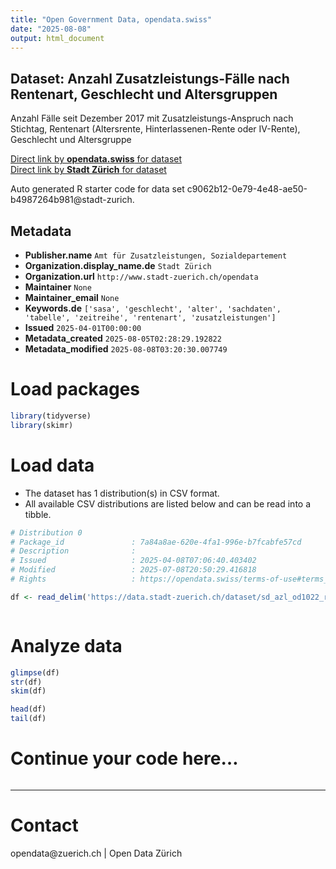 ```yaml
---
title: "Open Government Data, opendata.swiss"
date: "2025-08-08"
output: html_document
---
```


## Dataset: Anzahl Zusatzleistungs-Fälle nach Rentenart, Geschlecht und Altersgruppen

Anzahl Fälle seit Dezember 2017 mit Zusatzleistungs-Anspruch nach Stichtag, Rentenart (Altersrente, Hinterlassenen-Rente oder IV-Rente), Geschlecht und Altersgruppe 


[Direct link by **opendata.swiss** for dataset](https://opendata.swiss/de/dataset/anzahl-zusatzleistungs-falle-nach-rentenart-geschlecht-und-altersgruppen)<br>
[Direct link by **Stadt Zürich** for dataset](https://data.stadt-zuerich.ch/dataset/sd_azl_od1022_rentenart_geschlecht_alter)

Auto generated R starter code for data set c9062b12-0e79-4e48-ae50-b4987264b981@stadt-zurich.

## Metadata

- **Publisher.name** `Amt für Zusatzleistungen, Sozialdepartement`
- **Organization.display_name.de** `Stadt Zürich`
- **Organization.url** `http://www.stadt-zuerich.ch/opendata`
- **Maintainer** `None`
- **Maintainer_email** `None`
- **Keywords.de** `['sasa', 'geschlecht', 'alter', 'sachdaten', 'tabelle', 'zeitreihe', 'rentenart', 'zusatzleistungen']`
- **Issued** `2025-04-01T00:00:00`
- **Metadata_created** `2025-08-05T02:28:29.192822`
- **Metadata_modified** `2025-08-08T03:20:30.007749`


# Load packages

```r

library(tidyverse)
library(skimr)

```

# Load data

-   The dataset has 1 distribution(s) in CSV format.
-   All available CSV distributions are listed below and can be read into a tibble.

```r

# Distribution 0
# Package_id               : 7a84a8ae-620e-4fa1-996e-b7fcabfe57cd
# Description              : 
# Issued                   : 2025-04-08T07:06:40.403402
# Modified                 : 2025-07-08T20:50:29.416818
# Rights                   : https://opendata.swiss/terms-of-use#terms_open

df <- read_delim('https://data.stadt-zuerich.ch/dataset/sd_azl_od1022_rentenart_geschlecht_alter/download/SOS102OD1022.csv')



```

# Analyze data

```r

glimpse(df)
str(df)
skim(df)

head(df)
tail(df)

```

# Continue your code here...

```r

```

------------------------------------------------------------------------

# Contact

opendata@zuerich.ch | Open Data Zürich
